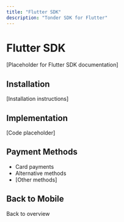 ```yaml
---
title: "Flutter SDK"
description: "Tonder SDK for Flutter"
---
```


# Flutter SDK

[Placeholder for Flutter SDK documentation]

## Installation

[Installation instructions]

## Implementation

[Code placeholder]

## Payment Methods

- Card payments
- Alternative methods
- [Other methods]

## Back to Mobile

<Card title="Mobile SDK Overview" icon="arrow-left" href="/mock-sdks/mobile/overview">
  Back to overview
</Card>

